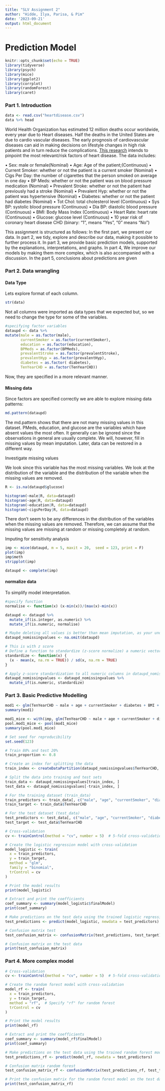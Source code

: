 ```yaml
---
title: "SLV Assignment 2"
author: "Hidde, Ilya, Parisa, & Pim"
date: '2023-09-21'
output: html_document
---
```


# Prediction Model

```r
knitr::opts_chunk$set(echo = TRUE)
library(tidyverse)
library(psych)
library(mice)
library(ggplot2)
library(corrplot)
library(randomForest)
library(caret)
```

### Part 1. Introduction

```r
data <- read.csv("heartdisease.csv")
data %>% head
```

World Health Organization has estimated 12 million deaths occur worldwide, every year due to Heart diseases. Half the deaths in the United States are due to cardio vascular diseases. The early prognosis of cardiovascular diseases can aid in making decisions on lifestyle changes in high risk patients and in turn reduce the complications. [This research](https://www.kaggle.com/datasets/dileep070/heart-disease-prediction-using-logistic-regression) intends to pinpoint the most relevant/risk factors of heart disease. The data includes:

• Sex: male or female(Nominal)
• Age: Age of the patient;(Continuous)
• Current Smoker: whether or not the patient is a current smoker (Nominal)
• Cigs Per Day: the number of cigarettes that the person smoked on average in one day
• BP Meds: whether or not the patient was on blood pressure medication (Nominal)
• Prevalent Stroke: whether or not the patient had previously had a stroke (Nominal)
• Prevalent Hyp: whether or not the patient was hypertensive (Nominal)
• Diabetes: whether or not the patient had diabetes (Nominal)
• Tot Chol: total cholesterol level (Continuous)
• Sys BP: systolic blood pressure (Continuous)
• Dia BP: diastolic blood pressure (Continuous)
• BMI: Body Mass Index (Continuous)
• Heart Rate: heart rate (Continuous)
• Glucose: glucose level (Continuous)
• 10 year risk of coronary heart disease CHD (binary: “1”, means “Yes”, “0” means “No”) 

This assignment is structured as follows: In the first part, we present our data. In part 2, we tidy, explore and describe our data, making it possible to further process it. In part 3, we provide basic prediction models, supported by the explanations, interpretations, and graphs. In part 4, We improve our models by making them more complex, which is also accompanied with a discussion. In the part 5, conclusions about predictions are given

### Part 2. Data wrangling
#### Data Type

Lets explore format of each column.

```r
str(data)
```

Not all columns were imported as data types that we expected but, so we need to change the type for some of the variables.

```r
#specifying factor variables
dataupd <- data %>%
mutate(male = as.factor(male),
       currentSmoker = as.factor(currentSmoker),
       education = as.factor(education),
       BPMeds = as.factor(BPMeds),
       prevalentStroke = as.factor(prevalentStroke),
       prevalentHyp = as.factor(prevalentHyp),
       diabetes = as.factor( diabetes),
       TenYearCHD = as.factor(TenYearCHD))
```

Now, they are specified in a more relevant manner.

#### Missing data
Since factors are specified correctly we are able to explore missing data patterns:
```r
md.pattern(dataupd)
```
The md.pattern shows that there are not many missing values in this dataset. PMeds, education, and glucose are the variables which have absent values the most often. It generally can be ignored since the observations in general are usually complete. We will, however, fill in missing values by mean imputation. Later, data can be restored in a different way. 

Investigate missing values

We look since this variable has the most missing variables. We look at the distribution of the variable and the distribution of the variable when the missing values are removed. 

```r
R <- is.na(dataupd$glucose) 

histogram(~male|R, data=dataupd)
histogram(~age|R, data=dataupd)
histogram(~education|R, data=dataupd)
histogram(~cigsPerDay|R, data=dataupd)
```
There don't seem to be any differences in the distribution of the variables when the missing values are removed. Therefore, we can assume that the missing values are missing at random or missing completely at random. 


Imputing for sensitivity analysis
```r
imp <- mice(dataupd, m = 5, maxit = 20,  seed = 123, print = F)
plot(imp)
imp$meth
stripplot(imp)
```



```r
dataupd <- complete(imp)
```

#### normalize data

To simplify model interpretation.

```r
#specify function
normalise <- function(x) (x-min(x))/(max(x)-min(x))

dataupd <- dataupd %>%
  mutate_if(is.integer, as.numeric) %>%
  mutate_if(is.numeric, normalise)
```


```r
# Maybe deleting all values is better than mean imputation, as your underestimating the uncertainty, does not preserve the variability in the data.
dataupd_nomissingvalues <- na.omit(dataupd)
```

```r
# This is with z score
# Define a function to standardize (z-score normalize) a numeric vector
standardize <- function(x) {
  (x - mean(x, na.rm = TRUE)) / sd(x, na.rm = TRUE)
}

# Apply z-score standardization to all numeric columns in dataupd_nomissingvalues
dataupd_nomissingvalues <- dataupd_nomissingvalues %>%
  mutate_if(is.numeric, standardize)
```


### Part 3. Basic Predictive Modelling

```r
mod1 <- glm(TenYearCHD ~ male + age + currentSmoker + diabetes + BMI + glucose, data = dataupd, family = "binomial")
summary(mod1)

mod1_mice <- with(imp, glm(TenYearCHD ~ male + age + currentSmoker + diabetes + BMI + glucose, data = dataupd, family = "binomial"))
pool.mod1_mice <- pool(mod1_mice)
summary(pool.mod1_mice)
```

```r
# Set seed for reproducibility
set.seed(123)

# Train 80% and test 20%
train_proportion <- 0.8

# Create an index for splitting the data
train_index <- createDataPartition(dataupd_nomissingvalues$TenYearCHD, p = train_proportion, list = FALSE)

# Split the data into training and test sets
train_data <- dataupd_nomissingvalues[train_index, ]
test_data <- dataupd_nomissingvalues[-train_index, ]

# For the training dataset (train_data)
train_predictors <- train_data[, c("male", "age", "currentSmoker", "diabetes", "BMI", "glucose")]
train_target <- train_data$TenYearCHD

# For the test dataset (test_data)
test_predictors <- test_data[, c("male", "age", "currentSmoker", "diabetes", "BMI", "glucose")]
test_target <- test_data$TenYearCHD
```

```r
# Cross-validation
cv <- trainControl(method = "cv", number = 5)  # 5-fold cross-validation

# Create the logistic regression model with cross-validation
model_logistic <- train(
  x = train_predictors, 
  y = train_target, 
  method = "glm", 
  family = "binomial",
  trControl = cv
)

# Print the model results
print(model_logistic)

# Extract and print the coefficients
coef_summary <- summary(model_logistic$finalModel)
print(coef_summary)
```

```r
# Make predictions on the test data using the trained logistic regression model
test_predictions <- predict(model_logistic, newdata = test_predictors)

# Confusion matrix test
test_confusion_matrix <- confusionMatrix(test_predictions, test_target)

# Confusion matrix on the test data
print(test_confusion_matrix)
```







### Part 4. More complex model

```r
# Cross-validation
cv <- trainControl(method = "cv", number = 5)  # 5-fold cross-validation

# Create the random forest model with cross-validation
model_rf <- train(
  x = train_predictors, 
  y = train_target, 
  method = "rf",  # Specify "rf" for random forest
  trControl = cv
)

# Print the model results
print(model_rf)

# Extract and print the coefficients
coef_summary <- summary(model_rf$finalModel)
print(coef_summary)
```

```r
# Make predictions on the test data using the trained random forest model
test_predictions_rf <- predict(model_rf, newdata = test_predictors)

# Confusion matrix random forest
test_confusion_matrix_rf <- confusionMatrix(test_predictions_rf, test_target)

# Print the confusion matrix for the random forest model on the test data
print(test_confusion_matrix_rf)
```


